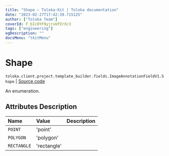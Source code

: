 ```yaml
---
title: "Shape — Toloka-Kit | Toloka documentation"
date: "2023-02-27T17:42:39.715125"
author: ["Toloka Team"]
coverId: F_bIcOYF9yjrxkPZrXc3
tags: ["engineering"]
ogDescription: ""
docsMenu: "tkitMenu"
---
```


# Shape
`toloka.client.project.template_builder.fields.ImageAnnotationFieldV1.Shape` | [Source code](https://github.com/Toloka/toloka-kit/blob/v1.1.4/src/client/project/template_builder/fields.py#L290)

An enumeration.

## Attributes Description

| Name | Value | Description |
| :------| :-----------| :----------| 
`POINT`|'point'|
`POLYGON`|'polygon'|
`RECTANGLE`|'rectangle'|